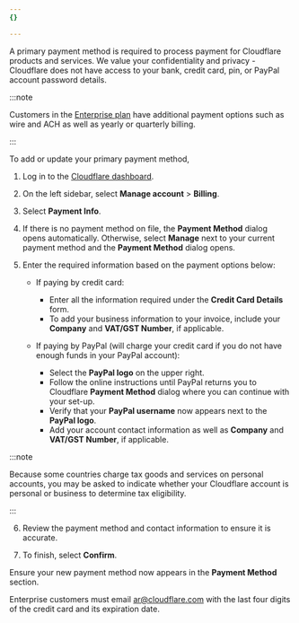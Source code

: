 ```yaml
---
{}

---
```


A primary payment method is required to process payment for Cloudflare products and services. We value your confidentiality and privacy - Cloudflare does not have access to your bank, credit card, pin, or PayPal account password details.

:::note


Customers in the [Enterprise plan](https://www.cloudflare.com/plans/enterprise/contact/) have additional payment options such as wire and ACH as well as yearly or quarterly billing.


:::

To add or update your primary payment method,

1. Log in to the [Cloudflare dashboard](https://dash.cloudflare.com).

2. On the left sidebar, select **Manage account** > **Billing**.

3. Select **Payment Info**.

4. If there is no payment method on file, the **Payment Method** dialog opens automatically. Otherwise, select **Manage** next to your current payment method and the **Payment Method** dialog opens.

5. Enter the required information based on the payment options below:
   * If paying by credit card:
     * Enter all the information required under the **Credit Card Details** form.
     * To add your business information to your invoice, include your **Company** and **VAT/GST Number**, if applicable.

   * If paying by PayPal (will charge your credit card if you do not have enough funds in your PayPal account):
     * Select the **PayPal logo** on the upper right.
     * Follow the online instructions until PayPal returns you to Cloudflare **Payment Method** dialog where you can continue with your set-up.
     * Verify that your **PayPal username** now appears next to the **PayPal logo**.
     * Add your account contact information as well as **Company** and **VAT/GST Number**, if applicable.

:::note


Because some countries charge tax goods and services on personal accounts, you may be asked to indicate whether your Cloudflare account is personal or business to determine tax eligibility.


:::

6. Review the payment method and contact information to ensure it is accurate.

7. To finish, select **Confirm**.

Ensure your new payment method now appears in the **Payment Method** section.

Enterprise customers must email [ar@cloudflare.com](mailto:ar@cloudflare.com) with the last four digits of the credit card and its expiration date.

